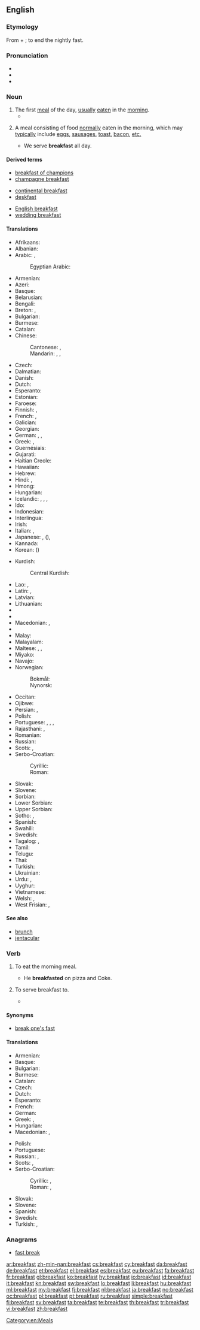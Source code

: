 ==English==
{{pedia}}

===Etymology===
From {{term|break}} + {{term|fast}}; to end the nightly fast.

===Pronunciation===
* {{IPA|/ˈbɹɛkfəst/}}
* {{audio|en-us-breakfast.ogg|Audio (US)}}
* {{audio|En-uk-breakfast.ogg|Audio (UK)}}

===Noun===
{{en-noun}}

# The first [[meal]] of the day, [[usually]] [[eat]]en in the [[morning]].
#* {{quote-book|year=1922|author=[[w:Ben Travers|Ben Travers]]
|title=The Cuckoo in the Nest
|chapter=1|url=http://openlibrary.org/works/OL1521052W
|passage=Peter, after the manner of man at the '''breakfast''' table, had allowed half his kedgeree to get cold and was sniggering over a letter. Sophia looked at him sharply. The only letter she had received was from her mother. Sophia's mother was not a humourist.}}
# {{by extension}} A meal consisting of food [[normally]] eaten in the morning, which may [[typically]] include [[egg]]s, [[sausage]]s, [[toast]], [[bacon]], [[etc.]]
#* We serve '''breakfast''' all day.

====Derived terms====
{{rel-top3|Terms derived from the noun "breakfast"}}
* [[breakfast of champions]]
* [[champagne breakfast]]
{{rel-mid3}}
* [[continental breakfast]]
* [[deskfast]]
{{rel-mid3}}
* [[English breakfast]]
* [[wedding breakfast]]
{{rel-bottom}}

====Translations====
{{trans-top|first meal of the day}}
* Afrikaans: {{t-|af|ontbyt}}
* Albanian: {{t-|sq|mëngjes|m}}
* Arabic: {{t+|ar|إفطار|m|tr=ʾifṭār|sc=Arab}}, {{t-|ar|فطور|m|tr=fuṭūr|sc=Arab}}
*: Egyptian Arabic: {{tø|arz|فطار|m|tr=feṭār|sc=Arab}}
* Armenian: {{t-|hy|նախաճաշ|tr=naxač̣aš|sc=Armn}}
* Azeri: {{t-|az|səhər yeməyi}}
* Basque: {{t+|eu|gosari}}
* Belarusian: {{t-|be|сняданак|m|tr=snjadának|sc=Cyrl}}
* Bengali: {{t-|bn|প্রাতরাশ|tr=pratôrash|sc=Beng}}
* Breton: {{t+|br|lein|f}}, {{t+|br|dijuniñ|m}}
* Bulgarian: {{t-|bg|закуска|f|tr=zakúska|sc=Cyrl}}
* Burmese: {{t|my|မနက်စာ|tr=mănetsa|sc=Mymr}}
* Catalan: {{t+|ca|esmorzar|m}}
* Chinese:
*: Cantonese: {{yue-tsj|早飯|早饭|zou2 faan6}}, {{yue-yue-j|早餐|zou2 caan1}}
*: Mandarin: {{t|cmn|早飯|sc=Hani}}, {{t|cmn|早饭|tr=zǎofàn|sc=Hani}}, {{t|cmn|早餐|tr=zǎocān|sc=Hani}}
* Czech: {{t+|cs|snídaně|f}}
* Dalmatian: {{tø|dlm|prinz|m}}
* Danish: {{t+|da|morgenmad|c}}
* Dutch: {{t+|nl|ontbijt|n}}
* Esperanto: {{t-|eo|matenmanĝo}}
* Estonian: {{t-|et|hommikueine}}
* Faroese: {{t-|fo|morgunmatur}}
* Finnish: {{t+|fi|aamupala}}, {{t+|fi|aamiainen}}
* French: {{t+|fr|petit déjeuner|m}} {{qualifier|France}}, {{t+|fr|déjeuner|m}} {{qualifier|Belgium|Cajun and Canadian French}}
* Galician: {{t+|gl|almorzo|m}}
* Georgian: {{t-|ka|საუზმესაუზმე|tr=sauzmesauzme|sc=Geor}}
* German: {{t+|de|Frühstück|n}}, {{t-|de|Zmorge|f}} {{qualifier|Swiss German}}, {{qualifier|Swiss German}} {{t-|de|Morgenessen|n}}
* Greek: {{t+|el|πρωινό|n|tr=proinó|sc=Grek}}, {{t+|el|πρόγευμα|n|tr=prógevma|sc=Grek}}
* Guernésiais: {{tø|roa-grn|déjunaïr|m}}
* Gujarati: {{t-|gu|નાસ્તો|tr=nāsto|sc=Gujr}}
* Haitian Creole: {{tø|ht|dejene}}
* Hawaiian: {{tø|haw|ʻaina kakahiaka}}
* Hebrew: {{t-|he|ארוחת־בוקר|f|tr=arukhat-boqer|sc=Hebr}}
* Hindi: {{t-|hi|नाश्ता|m|tr=nāśtā|sc=Deva}}, {{t-|hi|कलेवा|m|tr=kalevā|sc=Deva}}
* Hmong: {{tø|hmn|pluag}} {{tø|hmn|tshais}}
* Hungarian: {{t+|hu|reggeli}}
* Icelandic: {{t+|is|morgunmatur|m}}, {{t+|is|morgunverður|m}}, {{t-|is|dögurður|m}}, {{t-|is|árbítur|m}}
* Ido: {{t-|io|fru-dejuneto}}
* Indonesian: {{t+|id|sarapan}}
* Interlingua: {{t-|ia|jentaculo}}
* Irish: {{t+|ga|bricfeasta|m}}
* Italian: {{t+|it|colazione|f}}, {{t-|it|prima colazione|f}}
* Japanese: {{t+|ja|朝食|tr=ちょうしょく, chōshoku|sc=Jpan}}, {{t-|ja|朝御飯|tr=あさごはん, asa-gohan|sc=Jpan}} ({{t-|ja|朝ご飯|sc=Jpan}}), {{t-|ja|朝飯|tr=あさめし, asameshi|sc=Jpan}}
* Kannada: {{t-|kn|ನಾಷ್ಟಾ|tr=nāṣṭā|sc=Knda}}
* Korean: {{t+|ko|조반|tr=joban|sc=Kore}} ({{t+|ko|朝飯|sc=Kore}})
{{trans-mid}}
* Kurdish:
*: Central Kurdish: {{tø|ckb|به‌رچای|sc=ku-Arab}}
* Lao: {{t+|lo|ເຂົ້າເຊົ້າ|tr=khao-sao|sc=Laoo}}, {{t+|lo|ອາຫານເຊົ້າ|tr='aa-haan-sao|sc=Laoo}}
* Latin: {{t-|la|prandium|n}}, {{t-|la|ientaculum|n}}
* Latvian: {{t+|lv|brokastis}}
* Lithuanian: {{t-|lt|pusryčiai|m|p}}
* {{trreq|luy}}
* {{trreq|luo}}
* Macedonian: {{t-|mk|појадок|tr=pójadok|sc=Cyrl}}, {{t-|mk|доручек|m|tr=dóruček|sc=Cyrl}}
* {{trreq|mg}}
* Malay: {{t-|ms|sarapan}}
* Malayalam: {{t-|ml|പ്രഭാത|tr=prabhāta|sc=Mlym}}
* Maltese: {{t-|mt|kolazzjon|m}}, {{t-|mt|brejkfast}}, {{t-|mt|fatra|f}}
* Miyako: {{tø|mvi|アサムヌ|tr=asamunu}}
* Navajo: {{tø|nv|abínígo daʼadánígíí}}
* Norwegian:
*: Bokmål: {{t+|no|frokost|m}}
*: Nynorsk: {{t+|no|frukost|m}}
* Occitan: {{t+|oc|dejunar|m}}
* Ojibwe: {{tø|oj|gigizhebaa-wiisiniwin}}
* Persian: {{t+|fa|صبحانه|tr=sobhâne|sc=fa-Arab}}, {{t+|fa|ناشتا|tr=nâštâ|sc=fa-Arab}}
* Polish: {{t+|pl|śniadanie|n}}
* Portuguese: {{t-|pt|café-da-manhã|m}}, {{t+|pt|desjejum|f}}, {{t+|pt|pequeno-almoço|m}}, {{qualifier|Angola}} {{t+|pt|mata-bicho|m}}
* Rajasthani: {{tø|raj|नास्तौ|tr=nāstau|sc=Deva}}, {{tø|raj|कलेवौ|tr=kalevau|sc=Deva}}
* Romanian: {{t-|ro|mic dejun|n}}
* Russian: {{t+|ru|завтрак|m|tr=závtrak|sc=Cyrl}}
* Scots: {{tø|sco|disjune}}, {{tø|sco|brakfast}}
* Serbo-Croatian:
*: Cyrillic: {{t-|sh|доручак|m|sc=Cyrl}}
*: Roman: {{t-|sh|doručak|m}}
* Slovak: {{t-|sk|raňajky|f|p}}
* Slovene: {{t+|sl|zajtrk|m}}
* Sorbian:
* Lower Sorbian: {{tø|dsb|snědanje|n}}
* Upper Sorbian: {{t-|hsb|snědanje|n}}
* Sotho: {{t-|st|dijo tsa hoseng}}, {{t-|st|mofihlolo}}
* Spanish: {{t+|es|desayuno|m}}
* Swahili: {{t-|sw|chakula cha asubuhi}}
* Swedish: {{t+|sv|frukost|c}}
* Tagalog: {{t-|tl|almusál}}, {{t+|tl|agahan}}
* Tamil: {{t-|ta|காலையுண்டி|tr=kālaiyuṇṭi|sc=Taml}}
* Telugu: {{t-|te|ప్రాతఃకాల|tr=prātaḥkāla|sc=Telu}}
* Thai: {{t-|th|ข้าวเช้า|tr=kâao cháo|sc=Thai}}
* Turkish: {{t+|tr|kahvaltı}}
* Ukrainian: {{t-|uk|сніданок|m|tr=snidánok|sc=Cyrl}}
* Urdu: {{t-|ur|ناشتا|m|tr=nāśtā|sc=ur-Arab}}, {{t-|ur|کلیوا|m|tr=kalevā|sc=ur-Arab}}
* Uyghur: {{t-|ug|ناشتا|tr=nashta|sc=ug-Arab}}
* Vietnamese: {{t-|vi|bữa sáng}}
* Welsh: {{t+|cy|brecwast|m}}, {{t+|cy|borefwyd|m}}
* West Frisian: {{t-|fy|moarnsiten|n}}, {{t-|fy|brea-iten|n}}
{{trans-bottom}}

====See also====
* [[brunch]]
* [[jentacular]]

===Verb===
{{en-verb}}

# {{intransitive}} To eat the morning meal.
#* He '''breakfasted''' on pizza and Coke.
# {{transitive}} To serve breakfast to.
#* {{quote-book|title=The Lady: A Tale of Ireland‎|page=269|author=Anne McCaffrey|year=1987|passage=By seven-thirty she had '''breakfasted''' them, provided each with a packed lunch and Thermoses of coffee and tea}}

====Synonyms====
* [[break one's fast]]

====Translations====
{{trans-top|to eat the morning meal}}
* Armenian: {{t-|hy|նախաճաշել|tr=naxač̣ašel|sc=Armn}}
* Basque: {{t+|eu|gosaldu}}
* Bulgarian: {{t-|bg|закусвам|tr=zakusvam|sc=Cyrl}}
* Burmese: {{t-|my|မနက်စာစား|tr=manakcācā:|sc=Mymr}}
* Catalan: {{t+|ca|esmorzar}}
* Czech: {{t-|cs|snídat}}
* Dutch: {{t+|nl|ontbijten}}
* Esperanto: {{t-|eo|matenmanĝi}}
* French: {{t-|fr|prendre le petit-déjeuner}}
* German: {{t+|de|frühstücken}}
* Greek: {{t+|el|προγευματίζω|tr=progevmatízo|sc=Grek}}, {{t-|el|παίρνω πρωινό|tr=paírno proinó|sc=Grek}}
* Hungarian: {{t+|hu|reggelizik}}
* Macedonian: {{t-|mk|појадува|tr=pojáduva|sc=Cyrl}}, {{t-|mk|доручкува|tr=dorúčkuva|sc=Cyrl}}
{{trans-mid}}
* Polish: {{qualifier|archaic}} {{t-|pl|śniadać}}
* Portuguese: {{t-|pt|desjejuar}}
* Russian: {{t+|ru|завтракать|tr=závtrakat’|alt=за́втракать|sc=Cyrl}} {{impf}}, {{t+|ru|позавтракать|tr=pozávtrakat’|alt=поза́втракать|sc=Cyrl}} {{pf.}}
* Scots: {{tø|sco|disjune}}, {{tø|sco|brakfast}}
* Serbo-Croatian:
*: Cyrillic: {{t-|sh|доручковати|sc=Cyrl}}, {{t-|sh|зајутарковати|sc=Cyrl}}
*: Roman: {{t-|sh|doručkovati|alt=dòručkovati}}, {{t-|sh|zajutarkovati|alt=zàjutārkovati}}
* Slovak: {{t-|sk|raňajkovať}}
* Slovene: {{t+|sl|zajtrkovati}}
* Spanish: {{t+|es|desayunar}}
* Swedish: {{t+|sv|äta}} {{t+|sv|frukost}}
* Turkish: {{t-|tr|kahvaltı etmek}}, {{t-|tr|kahvaltı yapmak}}
{{trans-bottom}}

===Anagrams===
* [[fast break#English|fast break]]

[[Category:en:Meals]]

[[ar:breakfast]]
[[zh-min-nan:breakfast]]
[[cs:breakfast]]
[[cy:breakfast]]
[[da:breakfast]]
[[de:breakfast]]
[[et:breakfast]]
[[el:breakfast]]
[[es:breakfast]]
[[eu:breakfast]]
[[fa:breakfast]]
[[fr:breakfast]]
[[gl:breakfast]]
[[ko:breakfast]]
[[hy:breakfast]]
[[io:breakfast]]
[[id:breakfast]]
[[it:breakfast]]
[[kn:breakfast]]
[[sw:breakfast]]
[[lo:breakfast]]
[[li:breakfast]]
[[hu:breakfast]]
[[ml:breakfast]]
[[my:breakfast]]
[[fj:breakfast]]
[[nl:breakfast]]
[[ja:breakfast]]
[[no:breakfast]]
[[oc:breakfast]]
[[pl:breakfast]]
[[pt:breakfast]]
[[ru:breakfast]]
[[simple:breakfast]]
[[fi:breakfast]]
[[sv:breakfast]]
[[ta:breakfast]]
[[te:breakfast]]
[[th:breakfast]]
[[tr:breakfast]]
[[vi:breakfast]]
[[zh:breakfast]]